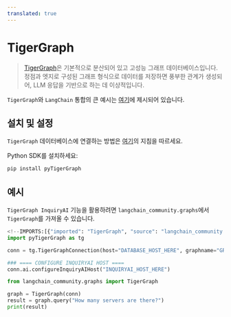 ```yaml
---
translated: true
---
```


# TigerGraph

>[TigerGraph](https://www.tigergraph.com/tigergraph-db/)은 기본적으로 분산되어 있고 고성능 그래프 데이터베이스입니다.
> 정점과 엣지로 구성된 그래프 형식으로 데이터를 저장하면 풍부한 관계가 생성되어,
> LLM 응답을 기반으로 하는 데 이상적입니다.

`TigerGraph`와 `LangChain` 통합의 큰 예시는 [여기](https://github.com/tigergraph/graph-ml-notebooks/blob/main/applications/large_language_models/TigerGraph_LangChain_Demo.ipynb)에 제시되어 있습니다.

## 설치 및 설정

`TigerGraph` 데이터베이스에 연결하는 방법은 [여기](https://docs.tigergraph.com/pytigergraph/current/getting-started/connection)의 지침을 따르세요.

Python SDK를 설치하세요:

```bash
pip install pyTigerGraph
```

## 예시

`TigerGraph InquiryAI` 기능을 활용하려면 `langchain_community.graphs`에서 `TigerGraph`를 가져올 수 있습니다.

```python
<!--IMPORTS:[{"imported": "TigerGraph", "source": "langchain_community.graphs", "docs": "https://api.python.langchain.com/en/latest/graphs/langchain_community.graphs.tigergraph_graph.TigerGraph.html", "title": "TigerGraph"}]-->
import pyTigerGraph as tg

conn = tg.TigerGraphConnection(host="DATABASE_HOST_HERE", graphname="GRAPH_NAME_HERE", username="USERNAME_HERE", password="PASSWORD_HERE")

### ==== CONFIGURE INQUIRYAI HOST ====
conn.ai.configureInquiryAIHost("INQUIRYAI_HOST_HERE")

from langchain_community.graphs import TigerGraph

graph = TigerGraph(conn)
result = graph.query("How many servers are there?")
print(result)
```
